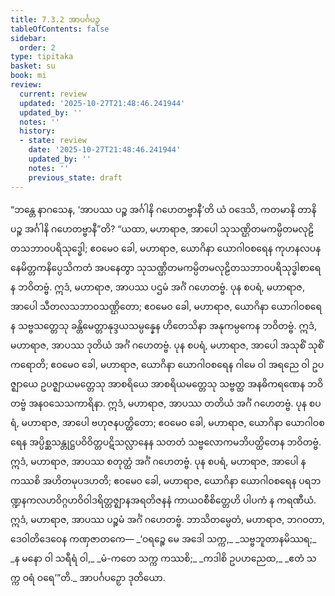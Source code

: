 ```yaml
---
title: 7.3.2 အာပင်္ဂပဉှ
tableOfContents: false
sidebar:
  order: 2
type: tipitaka
basket: su
book: mi
review:
  current: review
  updated: '2025-10-27T21:48:46.241944'
  updated_by: ''
  notes: ''
  history:
  - state: review
    date: '2025-10-27T21:48:46.241944'
    updated_by: ''
    notes: ''
    previous_state: draft
---
```



<ReviewStatus review={frontmatter.review} showDetails={true} />

<HypothesisAnnotation frontmatter={frontmatter} />

<DynamicBreadcrumb />

<Division number="246" book="mi" e="ch" v="28">

<Paragraph number="1763" book="mi">
“ဘန္တေ နာဂသေန, ‘အာပဿ ပဉ္စ အင်္ဂါနိ ဂဟေတဗ္ဗာနီ’တိ ယံ ဝဒေသိ, ကတမာနိ တာနိ ပဉ္စ အင်္ဂါနိ ဂဟေတဗ္ဗာနီ”တိ? “ယထာ, မဟာရာဇ, အာပေါ သုသဏ္ဌိတမကမ္ပိတမလုဠိတသဘာဝပရိသုဒ္ဓေါ; ဧဝမေဝ ခေါ, မဟာရာဇ, ယောဂိနာ ယောဂါဝစရေန ကုဟနလပနနေမိတ္တကနိပ္ပေသိကတံ အပနေတွာ သုသဏ္ဌိတမကမ္ပိတမလုဠိတသဘာဝပရိသုဒ္ဓါစာရေန ဘဝိတဗ္ဗံ. ဣဒံ, မဟာရာဇ, အာပဿ ပဌမံ အင်္ဂံ ဂဟေတဗ္ဗံ.
</Paragraph>

<Paragraph number="1764" book="mi">
ပုန စပရံ, မဟာရာဇ, အာပေါ သီတလသဘာဝသဏ္ဌိတော; ဧဝမေဝ ခေါ, မဟာရာဇ, ယောဂိနာ ယောဂါဝစရေန သဗ္ဗသတ္တေသု ခန္တိမေတ္တာနုဒ္ဒယသမ္ပန္နေန ဟိတေသိနာ အနုကမ္ပကေန ဘဝိတဗ္ဗံ. ဣဒံ, မဟာရာဇ, အာပဿ ဒုတိယံ အင်္ဂံ ဂဟေတဗ္ဗံ.
</Paragraph>

<Paragraph number="1765" book="mi">
ပုန စပရံ, မဟာရာဇ, အာပေါ အသုစိံ သုစိံ ကရောတိ; ဧဝမေဝ ခေါ, မဟာရာဇ, ယောဂိနာ ယောဂါဝစရေန ဂါမေ ဝါ အရညေ ဝါ ဥပဇ္ဈာယေ ဥပဇ္ဈာယမတ္တေသု အာစရိယေ အာစရိယမတ္တေသု သဗ္ဗတ္ထ အနဓိကရဏေန ဘဝိတဗ္ဗံ အနဝသေသကာရိနာ. ဣဒံ, မဟာရာဇ, အာပဿ တတိယံ အင်္ဂံ ဂဟေတဗ္ဗံ.
</Paragraph>

<Paragraph number="1766" book="mi">
ပုန စပရံ, မဟာရာဇ, အာပေါ ဗဟုဇနပတ္ထိတော; ဧဝမေဝ ခေါ, မဟာရာဇ, ယောဂိနာ ယောဂါဝစရေန အပ္ပိစ္ဆသန္တုဋ္ဌပဝိဝိတ္တပဋိသလ္လာနေန သတတံ သဗ္ဗလောကမဘိပတ္ထိတေန ဘဝိတဗ္ဗံ. ဣဒံ, မဟာရာဇ, အာပဿ စတုတ္ထံ အင်္ဂံ ဂဟေတဗ္ဗံ.
</Paragraph>

<Paragraph number="1767" book="mi">
ပုန စပရံ, မဟာရာဇ, အာပေါ န ကဿစိ အဟိတမုပဒဟတိ; ဧဝမေဝ ခေါ, မဟာရာဇ, ယောဂိနာ ယောဂါဝစရေန ပရဘဏ္ဍနကလဟဝိဂ္ဂဟဝိဝါဒရိတ္တဇ္ဈာနအရတိဇနနံ ကာယဝစီစိတ္တေဟိ ပါပကံ န ကရဏီယံ. ဣဒံ, မဟာရာဇ, အာပဿ ပဉ္စမံ အင်္ဂံ ဂဟေတဗ္ဗံ. ဘာသိတမ္ပေတံ, မဟာရာဇ, ဘဂဝတာ, ဒေဝါတိဒေဝေန ကဏှဇာတကေ—
</Paragraph>

<Paragraph number="1768" type="verses" book="mi">
_‘ဝရဉ္စေ မေ အဒေါ သက္က,_  
_သဗ္ဗဘူတာနမိဿရ;_  
_န မနော ဝါ သရီရံ ဝါ,_  
_မံ-ကတေ သက္က ကဿစိ;_  
_ကဒါစိ ဥပဟညေထ,_  
_ဧတံ သက္က ဝရံ ဝရေ’”တိ._  


</Paragraph>
</Division>

<Paragraph number="1769" type="center" book="mi">
အာပင်္ဂပဉှော ဒုတိယော.
</Paragraph>